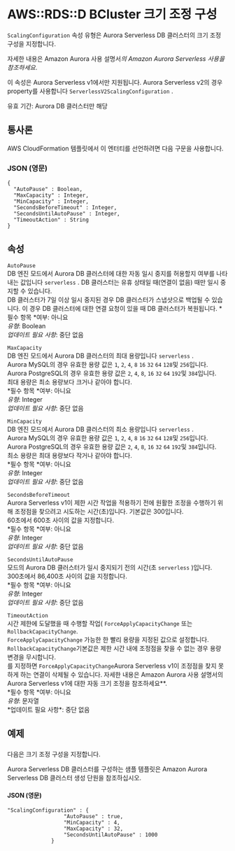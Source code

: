 # AWS::RDS::D BCluster 크기 조정 구성

`ScalingConfiguration` 속성 유형은 Aurora Serverless DB 클러스터의 크기 조정 구성을 지정합니다.

자세한 내용은 Amazon Aurora 사용 설명서*의 Amazon Aurora Serverless 사용을 참조하세요*.

이 속성은 Aurora Serverless v1에서만 지원됩니다. Aurora Serverless v2의 경우 property를 사용합니다 `ServerlessV2ScalingConfiguration` .

유효 기간: Aurora DB 클러스터만 해당

## 통사론

AWS CloudFormation 템플릿에서 이 엔터티를 선언하려면 다음 구문을 사용합니다.

### JSON (영문)

```
{
  "AutoPause" : Boolean,
  "MaxCapacity" : Integer,
  "MinCapacity" : Integer,
  "SecondsBeforeTimeout" : Integer,
  "SecondsUntilAutoPause" : Integer,
  "TimeoutAction" : String
}
```

## 속성

`AutoPause`  
DB 엔진 모드에서 Aurora DB 클러스터에 대한 자동 일시 중지를 허용할지 여부를 나타내는 값입니다 `serverless` . DB 클러스터는 유휴 상태일 때(연결이 없음) 때만 일시 중지할 수 있습니다.  
DB 클러스터가 7일 이상 일시 중지된 경우 DB 클러스터가 스냅샷으로 백업될 수 있습니다. 이 경우 DB 클러스터에 대한 연결 요청이 있을 때 DB 클러스터가 복원됩니다.
*필수 항목 *여부: 아니요  
_유형_: Boolean  
_업데이트 필요 사항_: 중단 없음

`MaxCapacity`  
DB 엔진 모드에서 Aurora DB 클러스터의 최대 용량입니다 `serverless` .  
Aurora MySQL의 경우 유효한 용량 값은 `1`, `2`, `4`, `8` `16` `32` `64` `128`및 `256`입니다.  
Aurora PostgreSQL의 경우 유효한 용량 값은 `2`, `4`, `8`, `16` `32` `64` `192`및 `384`입니다.  
최대 용량은 최소 용량보다 크거나 같아야 합니다.  
*필수 항목 *여부: 아니요  
_유형_: Integer  
_업데이트 필요 사항_: 중단 없음

`MinCapacity`  
DB 엔진 모드에서 Aurora DB 클러스터의 최소 용량입니다 `serverless` .  
Aurora MySQL의 경우 유효한 용량 값은 `1`, `2`, `4`, `8` `16` `32` `64` `128`및 `256`입니다.  
Aurora PostgreSQL의 경우 유효한 용량 값은 `2`, `4`, `8`, `16` `32` `64` `192`및 `384`입니다.  
최소 용량은 최대 용량보다 작거나 같아야 합니다.  
*필수 항목 *여부: 아니요  
_유형_: Integer  
_업데이트 필요 사항_: 중단 없음

`SecondsBeforeTimeout`  
Aurora Serverless v1이 제한 시간 작업을 적용하기 전에 원활한 조정을 수행하기 위해 조정점을 찾으려고 시도하는 시간(초)입니다. 기본값은 300입니다.  
60초에서 600초 사이의 값을 지정합니다.  
*필수 항목 *여부: 아니요  
_유형_: Integer  
_업데이트 필요 사항_: 중단 없음

`SecondsUntilAutoPause`  
모드의 Aurora DB 클러스터가 일시 중지되기 전의 시간(초 `serverless` )입니다.  
300초에서 86,400초 사이의 값을 지정합니다.  
*필수 항목 *여부: 아니요  
_유형_: Integer  
_업데이트 필요 사항_: 중단 없음

`TimeoutAction`  
시간 제한에 도달했을 때 수행할 작업( `ForceApplyCapacityChange` 또는 `RollbackCapacityChange`.  
 `ForceApplyCapacityChange` 가능한 한 빨리 용량을 지정된 값으로 설정합니다.  
 `RollbackCapacityChange`기본값은 제한 시간 내에 조정점을 찾을 수 없는 경우 용량 변경을 무시합니다.  
를 지정하면 `ForceApplyCapacityChange`Aurora Serverless v1이 조정점을 찾지 못하게 하는 연결이 삭제될 수 있습니다.
자세한 내용은 Amazon Aurora 사용 설명서의 Aurora Serverless v1에 대한 자동 크기 조정을 참조하세요\**.  
*필수 항목 *여부: 아니요  
*유형*: 문자열  
*업데이트 필요 사항\*: 중단 없음

## 예제

###

다음은 크기 조정 구성을 지정합니다.

Aurora Serverless DB 클러스터를 구성하는 샘플 템플릿은 Amazon Aurora Serverless DB 클러스터 생성 단원을 참조하십시오.

#### JSON (영문)

```
"ScalingConfiguration" : {
                  "AutoPause" : true,
                  "MinCapacity" : 4,
                  "MaxCapacity" : 32,
                  "SecondsUntilAutoPause" : 1000
              }
```
